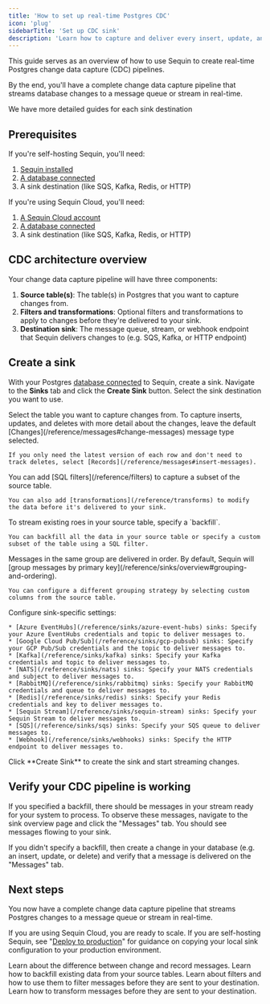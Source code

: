 ```yaml
---
title: 'How to set up real-time Postgres CDC'
icon: 'plug'
sidebarTitle: 'Set up CDC sink'
description: 'Learn how to capture and deliver every insert, update, and delete in your Postgres database to a message queue or stream with Sequin.'
---
```


This guide serves as an overview of how to use Sequin to create real-time Postgres change data capture (CDC) pipelines.

By the end, you'll have a complete change data capture pipeline that streams database changes to a message queue or stream in real-time.

<Tip>
  We have more detailed guides for each sink destination
</Tip>

## Prerequisites

If you're self-hosting Sequin, you'll need:

1. [Sequin installed](/running-sequin)
2. [A database connected](/connect-postgres)
3. A sink destination (like SQS, Kafka, Redis, or HTTP)

If you're using Sequin Cloud, you'll need:

1. [A Sequin Cloud account](https://console.sequinstream.com)
2. [A database connected](/connect-postgres)
3. A sink destination (like SQS, Kafka, Redis, or HTTP)

## CDC architecture overview

Your change data capture pipeline will have three components:

1. **Source table(s)**: The table(s) in Postgres that you want to capture changes from.
2. **Filters and transformations**: Optional filters and transformations to apply to changes before they're delivered to your sink.
3. **Destination sink**: The message queue, stream, or webhook endpoint that Sequin delivers changes to (e.g. SQS, Kafka, or HTTP endpoint)

## Create a sink

With your Postgres [database connected](/connect-postgres) to Sequin, create a sink. Navigate to the **Sinks** tab and click the **Create Sink** button. Select the sink destination you want to use.

<Steps>
  <Step title="Select the source">
    Select the table you want to capture changes from.
  </Step>

  <Step title="Select the message type">
    To capture inserts, updates, and deletes with more detail about the changes, leave the default [Changes](/reference/messages#change-messages) message type selected.

    If you only need the latest version of each row and don't need to track deletes, select [Records](/reference/messages#insert-messages).
  </Step>

  <Step title="Add filters and transformations">
    You can add [SQL filters](/reference/filters) to capture a subset of the source table.

    You can also add [transformations](/reference/transforms) to modify the data before it's delivered to your sink.
  </Step>

  <Step title="Specify backfill">
    To stream existing roes in your source table, specify a `backfill`.

    You can backfill all the data in your source table or specify a custom subset of the table using a SQL filter.
  </Step>

  <Step title="Set message grouping">
    Messages in the same group are delivered in order. By default, Sequin will [group messages by primary key](/reference/sinks/overview#grouping-and-ordering).

    You can configure a different grouping strategy by selecting custom columns from the source table.
  </Step>

  <Step title="Configure sink-specific settings">
    Configure sink-specific settings:

    * [Azure EventHubs](/reference/sinks/azure-event-hubs) sinks: Specify your Azure EventHubs credentials and topic to deliver messages to.
    * [Google Cloud Pub/Sub](/reference/sinks/gcp-pubsub) sinks: Specify your GCP Pub/Sub credentials and the topic to deliver messages to.
    * [Kafka](/reference/sinks/kafka) sinks: Specify your Kafka credentials and topic to deliver messages to.
    * [NATS](/reference/sinks/nats) sinks: Specify your NATS credentials and subject to deliver messages to.
    * [RabbitMQ](/reference/sinks/rabbitmq) sinks: Specify your RabbitMQ credentials and queue to deliver messages to.
    * [Redis](/reference/sinks/redis) sinks: Specify your Redis credentials and key to deliver messages to.
    * [Sequin Stream](/reference/sinks/sequin-stream) sinks: Specify your Sequin Stream to deliver messages to.
    * [SQS](/reference/sinks/sqs) sinks: Specify your SQS queue to deliver messages to.
    * [Webhook](/reference/sinks/webhooks) sinks: Specify the HTTP endpoint to deliver messages to.
  </Step>

  <Step title="Start the sink">
    Click **Create Sink** to create the sink and start streaming changes.
  </Step>
</Steps>

## Verify your CDC pipeline is working

If you specified a backfill, there should be messages in your stream ready for your system to process. To observe these messages, navigate to the sink overview page and click the "Messages" tab. You should see messages flowing to your sink.

If you didn't specify a backfill, then create a change in your database (e.g. an insert, update, or delete) and verify that a message is delivered on the "Messages" tab.

## Next steps

You now have a complete change data capture pipeline that streams Postgres changes to a message queue or stream in real-time.

If you are using Sequin Cloud, you are ready to scale. If you are self-hosting Sequin, see "[Deploy to production](/how-to/deploy-to-production)" for guidance on copying your local sink configuration to your production environment.

<CardGroup>
  <Card title="Messages reference" icon="message-dots" href="/reference/messages">
    Learn about the difference between change and record messages.
  </Card>
  <Card title="Backfills" icon="rotate" href="/reference/backfills">
    Learn how to backfill existing data from your source tables.
  </Card>
  <Card title="Filters" icon="filter" href="/reference/filters">
    Learn about filters and how to use them to filter messages before they are sent to your destination.
  </Card>
  <Card title="Transforms" icon="pencil" href="/reference/transforms">
    Learn how to transform messages before they are sent to your destination.
  </Card>
</CardGroup>